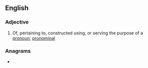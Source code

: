 ==English==

===Adjective===
{{en-adj|-}}

# Of, pertaining to, constructed using, or serving the purpose of a [[pronoun]]; [[pronominal]]

===Anagrams===
* {{anagrams|en|omnipolar}}